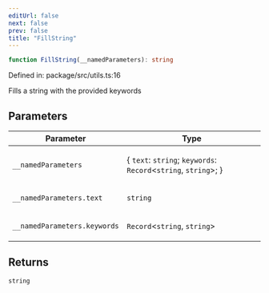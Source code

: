 ```yaml
---
editUrl: false
next: false
prev: false
title: "FillString"
---
```


```ts
function FillString(__namedParameters): string
```

Defined in: package/src/utils.ts:16

Fills a string with the provided keywords

## Parameters

<table>
<thead>
<tr>
<th>Parameter</th>
<th>Type</th>
</tr>
</thead>
<tbody>
<tr>
<td>

`__namedParameters`

</td>
<td>

\{ `text`: `string`; `keywords`: `Record`\<`string`, `string`\>; \}

</td>
</tr>
<tr>
<td>

`__namedParameters.text`

</td>
<td>

`string`

</td>
</tr>
<tr>
<td>

`__namedParameters.keywords`

</td>
<td>

`Record`\<`string`, `string`\>

</td>
</tr>
</tbody>
</table>

## Returns

`string`
